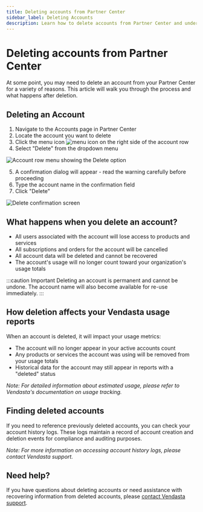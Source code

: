 ```yaml
---
title: Deleting accounts from Partner Center
sidebar_label: Deleting Accounts
description: Learn how to delete accounts from Partner Center and understand the consequences
---
```


# Deleting accounts from Partner Center

At some point, you may need to delete an account from your Partner Center for a variety of reasons. This article will walk you through the process and what happens after deletion.

## Deleting an Account

1. Navigate to the Accounts page in Partner Center
2. Locate the account you want to delete
3. Click the menu icon ![menu icon](/img/accounts/accounts-manage-accounts/menu_icon.png) on the right side of the account row
4. Select "Delete" from the dropdown menu

![Account row menu showing the Delete option](/img/accounts/accounts-manage-accounts/account_row_menu.png)

5. A confirmation dialog will appear - read the warning carefully before proceeding
6. Type the account name in the confirmation field
7. Click "Delete"

![Delete confirmation screen](/img/accounts/accounts-manage-accounts/delete_confirmation_screen.png)

## What happens when you delete an account?

- All users associated with the account will lose access to products and services
- All subscriptions and orders for the account will be cancelled
- All account data will be deleted and cannot be recovered
- The account's usage will no longer count toward your organization's usage totals

:::caution Important
Deleting an account is permanent and cannot be undone. The account name will also become available for re-use immediately.
:::

## How deletion affects your Vendasta usage reports

When an account is deleted, it will impact your usage metrics:

- The account will no longer appear in your active accounts count
- Any products or services the account was using will be removed from your usage totals
- Historical data for the account may still appear in reports with a "deleted" status

*Note: For detailed information about estimated usage, please refer to Vendasta's documentation on usage tracking.*

## Finding deleted accounts

If you need to reference previously deleted accounts, you can check your account history logs. These logs maintain a record of account creation and deletion events for compliance and auditing purposes.

*Note: For more information on accessing account history logs, please contact Vendasta support.*

## Need help?

If you have questions about deleting accounts or need assistance with recovering information from deleted accounts, please [contact Vendasta support](https://www.vendasta.com/contact-us/).